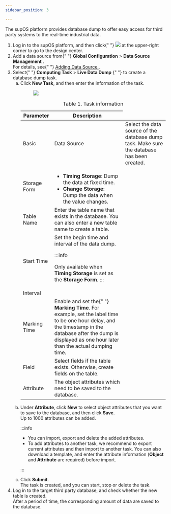 ```yaml
---
sidebar_position: 3

---
```


<div>
  <p>
    The supOS platform provides database dump to offer easy access for third
    party systems to the real-time industrial data.
  </p>
  <section id="database_dump__steps_wg1_rpk_ytb">
    <ol id="database_dump__steps_wg1_rpk_ytb">
      <li className="stepexpand">
        <span>
          Log in to the supOS platform, and then click{" "}
          <img id="database_dump__image_stf_xfd_ytb" src="https://wordpressfreezonex.oss-cn-hangzhou.aliyuncs.com/platform/7.png" /> at
          the upper-right corner to go to the design center.
        </span>
      </li>
      <li className="stepexpand">
        <span>
          Add a data source from{" "}
          <span className="menucascade">
            <strong>Global Configuration</strong> > <strong>Data Source Management</strong>
          </span>
          .
        </span>
        <div>
          For details, see{" "}
          <a href="data_management.html#adding_data_source__title_anm_ptw_ztb">
            Adding Data Source
          </a>
          .
        </div>
      </li>
      <li className="stepexpand">
        <span>
          Select{" "}
          <span className="menucascade">
            <strong>Computing Task</strong> > <strong>Live Data Dump</strong>
          </span>{" "}
          to create a database dump task.
        </span>
        <ol type="a" id="database_dump__substeps_lms_sqk_ytb">
          <li className="substepexpand">
            <span>
              Click <strong>New Task</strong>, and then enter
              the information of the task.
            </span>
            <div>
              <figure className="fignone" id="database_dump__fig_dyh_xmk_ytb">
<img
                  id="database_dump__image_eyh_xmk_ytb"
                  src="https://wordpressfreezonex.oss-cn-hangzhou.aliyuncs.com/platform/35.png"
                />
              </figure>
            </div>
            <div>
              <table
                id="database_dump__table_ejk_crk_ytb"
                className="frame-all"
              >
                <caption>
                  <span className="table--title-label">Table 1. </span>
                  <span>Task information</span>
                </caption>
                <colgroup>
                  <col style={{ width: "19.011406844106464%" }} />
                  <col style={{ width: "24.14448669201521%" }} />
                  <col style={{ width: "56.84410646387833%" }} />
                </colgroup>
                <thead>
                  <tr>
                    <th
                      className="colsep-1 rowsep-1"
                      id="database_dump__table_ejk_crk_ytb__entry__1"
                      colSpan={2}
                    >
                      Parameter
                    </th>
                    <th
                      className="colsep-1 rowsep-1"
                      id="database_dump__table_ejk_crk_ytb__entry__2"
                    >
                      Description
                    </th>
                  </tr>
                </thead>
                <tbody>
                  <tr>
                    <td
                      className="colsep-1 rowsep-1"
                      headers="database_dump__table_ejk_crk_ytb__entry__1"
                      rowSpan={6}
                    >
                      Basic
                    </td>
                    <td
                      className="colsep-1 rowsep-1"
                      headers="database_dump__table_ejk_crk_ytb__entry__1"
                    >
                      Data Source
                    </td>
                    <td
                      className="colsep-1 rowsep-1"
                      headers="database_dump__table_ejk_crk_ytb__entry__2"
                    >
                      Select the data source of the database dump task. Make
                      sure the database has been created.
                    </td>
                  </tr>
                  <tr>
                    <td
                      className="colsep-1 rowsep-1"
                      headers="database_dump__table_ejk_crk_ytb__entry__1"
                    >
                      Storage Form
                    </td>
                    <td
                      className="colsep-1 rowsep-1"
                      headers="database_dump__table_ejk_crk_ytb__entry__2"
                    >
                      <ul id="database_dump__ul_db1_gsk_ytb">
                        <li>
                          <strong>Timing Storage</strong>:
                          Dump the data at fixed time.
                        </li>
                        <li>
                          <strong>Change Storage</strong>:
                          Dump the data when the value changes.
                        </li>
                      </ul>
                    </td>
                  </tr>
                  <tr>
                    <td
                      className="colsep-1 rowsep-1"
                      headers="database_dump__table_ejk_crk_ytb__entry__1"
                    >
                      Table Name
                    </td>
                    <td
                      className="colsep-1 rowsep-1"
                      headers="database_dump__table_ejk_crk_ytb__entry__2"
                    >
                      Enter the table name that exists in the database. You can
                      also enter a new table name to create a table.
                    </td>
                  </tr>
                  <tr>
                    <td
                      className="colsep-1 rowsep-1"
                      headers="database_dump__table_ejk_crk_ytb__entry__1"
                    >
                      Start Time
                    </td>
                    <td
                      className="colsep-1 rowsep-1"
                      headers="database_dump__table_ejk_crk_ytb__entry__2"
                      rowSpan={2}
                    >
                      Set the begin time and interval of the data dump.


:::info

Only available when <strong>Timing Storage</strong> is set as the <strong>Storage Form</strong>.
:::

</td>
                  </tr>
                  <tr>
                    <td
                      className="colsep-1 rowsep-1"
                      headers="database_dump__table_ejk_crk_ytb__entry__1"
                    >
                      Interval
                    </td>
                  </tr>
                  <tr>
                    <td
                      className="colsep-1 rowsep-1"
                      headers="database_dump__table_ejk_crk_ytb__entry__1"
                    >
                      Marking Time
                    </td>
                    <td
                      className="colsep-1 rowsep-1"
                      headers="database_dump__table_ejk_crk_ytb__entry__2"
                    >
                      Enable and set the{" "}
                      <strong>Marking Time</strong>. For
                      example, set the label time to be one hour delay, and the
                      timestamp in the database after the dump is displayed as
                      one hour later than the actual dumping time.
                    </td>
                  </tr>
                  <tr>
                    <td
                      className="colsep-1 rowsep-1"
                      headers="database_dump__table_ejk_crk_ytb__entry__1"
                      colSpan={2}
                    >
                      Field
                    </td>
                    <td
                      className="colsep-1 rowsep-1"
                      headers="database_dump__table_ejk_crk_ytb__entry__2"
                    >
                      Select fields if the table exists. Otherwise, create
                      fields on the table.
                    </td>
                  </tr>
                  <tr>
                    <td
                      className="colsep-1 rowsep-1"
                      headers="database_dump__table_ejk_crk_ytb__entry__1"
                      colSpan={2}
                    >
                      Attribute
                    </td>
                    <td
                      className="colsep-1 rowsep-1"
                      headers="database_dump__table_ejk_crk_ytb__entry__2"
                    >
                      The object attributes which need to be saved to the
                      database.
                    </td>
                  </tr>
                </tbody>
              </table>
            </div>
          </li>
          <li className="substepexpand">
            <span>
              Under <strong>Attribute</strong>, click
              <strong>New</strong> to select object attributes
              that you want to save to the database, and then click <strong>Save</strong>.
            </span>
            <div>
              Up to 1000 attributes can be added.

:::info

<ul id="database_dump__ul_vc1_g5k_ytb">
                  <li>
                    You can import, export and delete the added attributes.
                  </li>
                  <li>
                    To add attributes to another task, we recommend to export
                    current attributes and then import to another task. You can
                    also download a template, and enter the attribute
                    information (<strong>Object</strong> and <strong>Attribute</strong> are required)
                    before import.
                  </li>
                </ul>

:::

</div>
          </li>
          <li className="substepexpand">
            <span>
              Click <strong>Submit</strong>.
            </span>
            <div>
              The task is created, and you can start, stop or delete the task.
            </div>
          </li>
        </ol>
      </li>
      <li className="stepexpand">
        <span>
          Log in to the target third party database, and check whether the new
          table is created.
        </span>
        <div>
          After a period of time, the corresponding amount of data are saved to
          the database.
        </div>
      </li>
    </ol>
  </section>
</div>
